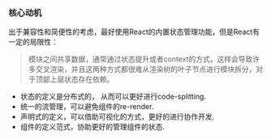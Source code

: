 
<Meta title="介绍 / 动机"  />

### 核心动机

出于兼容性和简便性的考虑，最好使用React的内置状态管理功能，但是React有一定的局限性：
  > 模块之间共享数据，通常通过状态提升或者context的方式，这样会导致许多交叉渲染，并且这两种方式都很难从渲染树的叶子节点进行模块拆分，对于顶部上层状态存在依赖。

- 状态的定义是分布式的， 从而可以更好进行code-splitting.
- 统一的流管理，可以避免组件的re-render.
- 声明式的定义，可以借助可视化的方式，更好的进行协作开发.
- 组件的定义范式，协助更好的管理组件的状态.